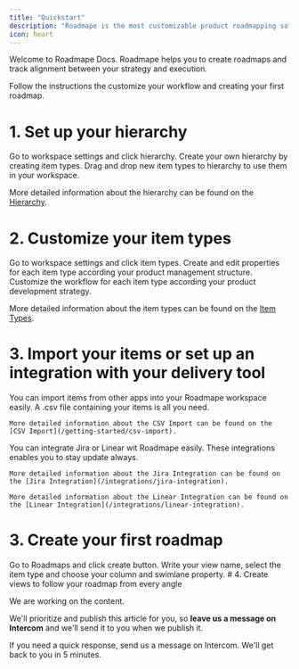 ```yaml
---
title: "Quickstart"
description: "Roadmape is the most customizable product roadmapping software."
icon: heart
---
```


Welcome to Roadmape Docs. Roadmape helps you to create roadmaps and track alignment between your strategy and execution.

Follow the instructions the customize your workflow and creating your first roadmap.

# 1. Set up your hierarchy
<Steps>
  <Step title="First Step">
    Go to workspace settings and click hierarchy.
  </Step>
  <Step title="Second Step">
    Create your own hierarchy by creating item types.
  </Step>
  <Step title="Third Step">
    Drag and drop new item types to hierarchy to use them in your workspace.
  </Step>
</Steps>

<Info>More detailed information about the hierarchy can be found on the [Hierarchy](/understanding-items/hierarhy).</Info>

# 2. Customize your item types
<Steps>
  <Step title="First Step">
    Go to workspace settings and click item types.
  </Step>
  <Step title="Second Step">
    Create and edit properties for each item type according your product management structure.
  </Step>
  <Step title="Third Step">
    Customize the workflow for each item type according your product development strategy.
  </Step>
</Steps>

<Info>More detailed information about the item types can be found on the [Item Types](/understanding-items/item-types).</Info>

# 3. Import your items or set up an integration with your delivery tool
<AccordionGroup>

  <Accordion title="Import items" icon="file-csv">
    You can import items from other apps into your Roadmape workspace easily. A .csv file containing your items is all you need.

    More detailed information about the CSV Import can be found on the [CSV Import](/getting-started/csv-import).
  </Accordion>

  <Accordion title="Integrate your delivery tool">
    You can integrate Jira or Linear wit Roadmape easily. These integrations enables you to stay update always.

    More detailed information about the Jira Integration can be found on the [Jira Integration](/integrations/jira-integration).

    More detailed information about the Linear Integration can be found on the [Linear Integration](/integrations/linear-integration).
  </Accordion>
</AccordionGroup>

# 3. Create your first roadmap
<Steps>
  <Step title="First Step">
    Go to Roadmaps and click create button.
  </Step>
  <Step title="Second Step">
    Write your view name, select the item type and choose your column and swimlane property.
  </Step>
</Steps>
# 4. Create views to follow your roadmap from every angle

</Steps>







We are working on the content. 

We'll prioritize and publish this article for you, so **leave us a message on Intercom** and we'll send it to you when we publish it.

If you need a quick response, send us a message on Intercom. We'll get back to you in 5 minutes.